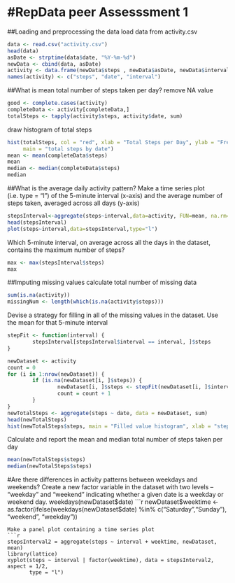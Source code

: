 #RepData peer Assesssment 1
========================================================

##Loading and preprocessing the data
load data from activity.csv
```r
data <- read.csv("activity.csv")
head(data)
asDate <- strptime(data$date, "%Y-%m-%d")
newData <- cbind(data, asDate)
activity <- data.frame(newData$steps , newData$asDate, newData$interval)
names(activity) <- c("steps", "date", "interval")
```

##What is mean total number of steps taken per day?
remove NA value
```r
good <- complete.cases(activity)
completeData <- activity[completeData,]
totalSteps <- tapply(activity$steps, activity$date, sum)
```
draw histogram of total steps
```r
hist(totalSteps, col = "red", xlab = "Total Steps per Day", ylab = "Frequency", 
     main = "total steps by date")
mean <- mean(completeData$steps)
mean
median <- median(completeData$steps)
median
```
##What is the average daily activity pattern?
Make a time series plot (i.e. type = "l") of the 5-minute interval (x-axis) and the average number of steps taken, averaged across all days (y-axis)
```r
stepsInterval<-aggregate(steps~interval,data=activity, FUN=mean, na.rm=TRUE)
head(stepsInterval)
plot(steps~interval,data=stepsInterval,type="l")
```
Which 5-minute interval, on average across all the days in the dataset, contains the maximum number of steps?
```r
max <- max(stepsInterval$steps)
max
```

##Imputing missing values
calculate total number of missing data
```r
sum(is.na(activity))
missingNum <- length(which(is.na(activity$steps)))
```

Devise a strategy for filling in all of the missing values in the dataset. 
Use the mean for that 5-minute interval
```r
stepFit <- function(interval) {
        stepsInterval[stepsInterval$interval == interval, ]$steps
}

newDataset <- activity 
count = 0 
for (i in 1:nrow(newDataset)) {
        if (is.na(newDataset[i, ]$steps)) {
                newDataset[i, ]$steps <- stepFit(newDataset[i, ]$interval)
                count = count + 1
        }
}
newTotalSteps <- aggregate(steps ~ date, data = newDataset, sum)
head(newTotalSteps)
hist(newTotalSteps$steps, main = "Filled value histogram", xlab = "steps")
```
Calculate and report the mean and median total number of steps taken per day
```r
mean(newTotalSteps$steps)
median(newTotalSteps$steps)
```

#Are there differences in activity patterns between weekdays and weekends?
Create a new factor variable in the dataset with two levels -- "weekday" and "weekend" indicating whether a given date is a weekday or weekend day.
weekdays(newDataset$date)
```r
newDataset$weektime <- as.factor(ifelse(weekdays(newDataset$date) %in% c("Saturday","Sunday"),
                             "weekend", "weekday"))
```
Make a panel plot containing a time series plot 
```r
stepsInterval2 = aggregate(steps ~ interval + weektime, newDataset, mean)
library(lattice)
xyplot(steps ~ interval | factor(weektime), data = stepsInterval2, aspect = 1/2, 
       type = "l")
```
